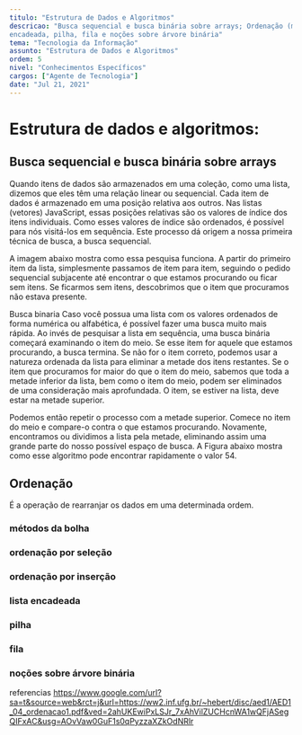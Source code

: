 ```yaml
---
titulo: "Estrutura de Dados e Algoritmos"
descricao: "Busca sequencial e busca binária sobre arrays; Ordenação (métodos da bolha, ordenação por seleção, ordenação por inserção), lista
encadeada, pilha, fila e noções sobre árvore binária"
tema: "Tecnologia da Informação"
assunto: "Estrutura de Dados e Algoritmos"
ordem: 5
nivel: "Conhecimentos Específicos"
cargos: ["Agente de Tecnologia"]
date: "Jul 21, 2021"
---
```


# Estrutura de dados e algoritmos: 

## Busca sequencial e busca binária sobre arrays

Quando itens de dados são armazenados em uma coleção, como uma lista, dizemos que eles têm uma relação linear ou sequencial. Cada item de dados é armazenado em uma posição relativa aos outros. Nas listas (vetores) JavaScript, essas posições relativas são os valores de índice dos itens individuais. Como esses valores de índice são ordenados, é possível para nós visitá-los em sequência. Este processo dá origem a nossa primeira técnica de busca, a busca sequencial.

A imagem abaixo mostra como essa pesquisa funciona. A partir do primeiro item da lista, simplesmente passamos de item para item, seguindo o pedido sequencial subjacente até encontrar o que estamos procurando ou ficar sem itens. Se ficarmos sem itens, descobrimos que o item que procuramos não estava presente.

Busca binaria
Caso você possua uma lista com os valores ordenados de forma numérica ou alfabética, é possível fazer uma busca muito mais rápida. Ao invés de pesquisar a lista em sequência, uma busca binária começará examinando o item do meio. Se esse item for aquele que estamos procurando, a busca termina. Se não for o item correto, podemos usar a natureza ordenada da lista para eliminar a metade dos itens restantes. Se o item que procuramos for maior do que o item do meio, sabemos que toda a metade inferior da lista, bem como o item do meio, podem ser eliminados de uma consideração mais aprofundada. O item, se estiver na lista, deve estar na metade superior.

Podemos então repetir o processo com a metade superior. Comece no item do meio e compare-o contra o que estamos procurando. Novamente, encontramos ou dividimos a lista pela metade, eliminando assim uma grande parte do nosso possível espaço de busca. A Figura abaixo mostra como esse algoritmo pode encontrar rapidamente o valor 54.


## Ordenação 

É a operação de rearranjar os dados em uma determinada
ordem.

### métodos da bolha 
### ordenação por seleção
### ordenação por inserção 
### lista encadeada
### pilha
### fila 
### noções sobre árvore binária

referencias https://www.google.com/url?sa=t&source=web&rct=j&url=https://ww2.inf.ufg.br/~hebert/disc/aed1/AED1_04_ordenacao1.pdf&ved=2ahUKEwiPxLSJr_7xAhVilZUCHcnWA1wQFjASegQIFxAC&usg=AOvVaw0GuF1s0qPyzzaXZkOdNRlr
